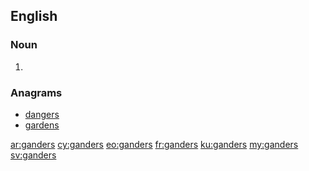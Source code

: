 ==English==

===Noun===
{{head|en|plural}}

# {{plural of|gander|lang=en|nocat=1}}

===Anagrams===
* [[dangers#English|dangers]]
* [[gardens#English|gardens]]

[[ar:ganders]]
[[cy:ganders]]
[[eo:ganders]]
[[fr:ganders]]
[[ku:ganders]]
[[my:ganders]]
[[sv:ganders]]